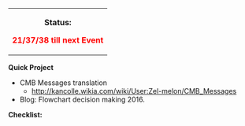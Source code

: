 {| border="1px" style="border-radius: 4px 4px 4px 4px;"
|<center>'''Status:'''<div style="font-size:12pt;color:#FF0000;">'''21/37/38 till next Event'''</div></center>
|}

'''Quick Project'''
*CMB Messages translation
**http://kancolle.wikia.com/wiki/User:Zel-melon/CMB_Messages
*Blog: Flowchart decision making 2016.

'''Checklist:'''






<!----
<div style="position:fixed;bottom:40px;left:10px;text-align:center;"><div style="color:navyblue;border:solid 1px gray;border-top-left-radius:0px;border-bottom-left-radius:0px;opacity: .90;background:white;width:150px;height:350px;overflow:hidden;z-index:2;">

{| align="center"
!colspan = "2"|Mutsuki Class Lvl
|-
!Ship
!Level
|-
|align="center" colspan = "1"|[[File:DD_Mutsuki_Kai_Ni_434_Battle.jpg|link=Mutsuki|100px]]
|style="text-align:center;"| 79
|-
|align="center" colspan = "1"|[[File:DD_Kisaragi_Kai_Ni_435_Battle.jpg|link=Kisaragi|100px]]
|style="text-align:center;"| 78
|-
|align="center" colspan = "1"|[[File:DD_Yayoi_Kai_308_Battle.jpg|link=Yayoi|100px]]
|style="text-align:center;"| 69
|-
|align="center" colspan = "1"|[[File:DD_Uzuki_Kai_309_Battle.jpg|link=Uzuki|100px]]
|style="text-align:center;"| 59
|-
|align="center" colspan = "1"|[[File:DD_Satsuki_Kai_256_Battle.png|link=Satsuki|100px]]
|style="text-align:center;"| 88
|-
|align="center" colspan = "1"|[[File:DD_Fumizuki_Kai_257_Battle.png|link=Fumizuki|100px]]
|style="text-align:center;"| 69
|-
|style="text-align:center;"|[[File:DD_Nagatsuki_Kai_258_Battle.png|link=Nagatsuki|100px]]
|style="text-align:center;"| 99
|-
|align="center" colspan = "1"|[[File:DD_Kikuzuki_Kai_259_Battle.png|link=Kikuzuki|100px]]
|style="text-align:center;"| 69
|-
|align="center" colspan = "1"|[[File:DD_Mikazuki_Kai_260_Battle.png|link=Mikazuki|100px]]
|style="text-align:center;"| 70
|-
|align="center" colspan = "1"|[[File:DD_Mochizuki_Kai_261_Battle.png|link=Mochizuki|100px]]
|style="text-align:center;"| 63
|}
</div></div>
--->